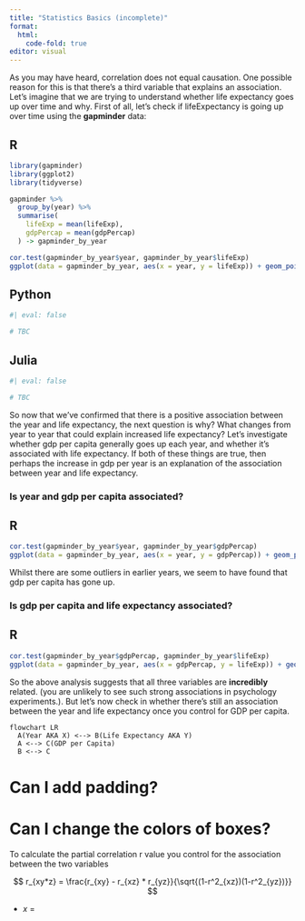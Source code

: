 ```yaml
---
title: "Statistics Basics (incomplete)"
format: 
  html:
    code-fold: true
editor: visual
---
```


As you may have heard, correlation does not equal causation. One possible reason for this is that there's a third variable that explains an association. Let's imagine that we are trying to understand whether life expectancy goes up over time and why. First of all, let's check if lifeExpectancy is going up over time using the **gapminder** data:

::: panel-tabset
## R

```r
library(gapminder)
library(ggplot2)
library(tidyverse)

gapminder %>% 
  group_by(year) %>% 
  summarise(
    lifeExp = mean(lifeExp),
    gdpPercap = mean(gdpPercap)
  ) -> gapminder_by_year

cor.test(gapminder_by_year$year, gapminder_by_year$lifeExp)
ggplot(data = gapminder_by_year, aes(x = year, y = lifeExp)) + geom_point() + geom_smooth(method = lm)
```

## Python

```python
#| eval: false

# TBC

```

## Julia

```julia
#| eval: false

# TBC

```
:::

So now that we've confirmed that there is a positive association between the year and life expectancy, the next question is why? What changes from year to year that could explain increased life expectancy? Let's investigate whether gdp per capita generally goes up each year, and whether it's associated with life expectancy. If both of these things are true, then perhaps the increase in gdp per year is an explanation of the association between year and life expectancy.

### Is year and gdp per capita associated?

::: panel-tabset
## R

```r
cor.test(gapminder_by_year$year, gapminder_by_year$gdpPercap)
ggplot(data = gapminder_by_year, aes(x = year, y = gdpPercap)) + geom_point() + geom_smooth(method = lm)
```

Whilst there are some outliers in earlier years, we seem to have found that gdp per capita has gone up.
:::

### Is gdp per capita and life expectancy associated?

::: panel-tabset
## R

```r
cor.test(gapminder_by_year$gdpPercap, gapminder_by_year$lifeExp)
ggplot(data = gapminder_by_year, aes(x = gdpPercap, y = lifeExp)) + geom_point() + geom_smooth(method = lm)
```
:::

So the above analysis suggests that all three variables are **incredibly** related. (you are unlikely to see such strong associations in psychology experiments.). But let's now check in whether there's still an association between the year and life expectancy once you control for GDP per capita.

```mermaid
flowchart LR
  A(Year AKA X) <--> B(Life Expectancy AKA Y)
  A <--> C(GDP per Capita)
  B <--> C
```

# Can I add padding?
# Can I change the colors of boxes?

To calculate the partial correlation r value you control for the association between the two variables

$$
r_{xy*z} = \frac{r_{xy} - r_{xz} * r_{yz}}{\sqrt{(1-r^2_{xz})(1-r^2_{yz})}}
$$

-   $x$ =
